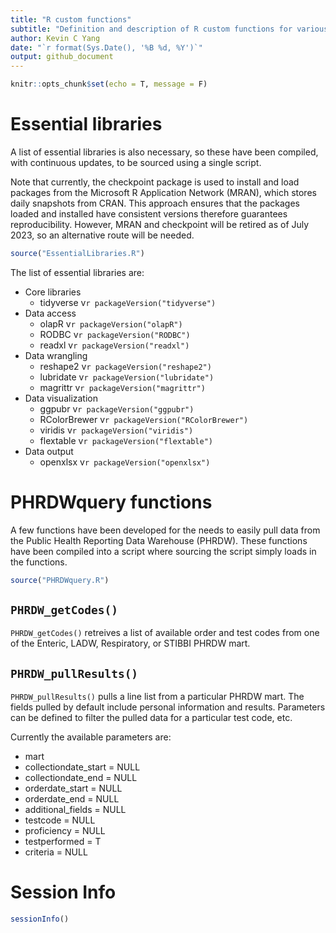 ```yaml
---
title: "R custom functions"
subtitle: "Definition and description of R custom functions for various scripts"
author: Kevin C Yang
date: "`r format(Sys.Date(), '%B %d, %Y')`"
output: github_document
---
```


```r
knitr::opts_chunk$set(echo = T, message = F)
```

# Essential libraries

A list of essential libraries is also necessary, so these have been compiled, with continuous updates, to be sourced using a single script.

Note that currently, the checkpoint package is used to install and load packages from the Microsoft R Application Network (MRAN), which stores daily snapshots from CRAN. This approach ensures that the packages loaded and installed have consistent versions therefore guarantees reproducibility. However, MRAN and checkpoint will be retired as of July 2023, so an alternative route will be needed.

```r
source("EssentialLibraries.R")
```

The list of essential libraries are:  

* Core libraries
  + tidyverse v`r packageVersion("tidyverse")`

* Data access
  + olapR v`r packageVersion("olapR")`
  + RODBC v`r packageVersion("RODBC")`
  + readxl v`r packageVersion("readxl")`

* Data wrangling
  + reshape2 v`r packageVersion("reshape2")`
  + lubridate v`r packageVersion("lubridate")`
  + magrittr v`r packageVersion("magrittr")`

* Data visualization
  + ggpubr v`r packageVersion("ggpubr")`
  + RColorBrewer v`r packageVersion("RColorBrewer")`
  + viridis v`r packageVersion("viridis")`
  + flextable v`r packageVersion("flextable")`

* Data output
  + openxlsx v`r packageVersion("openxlsx")`

# PHRDWquery functions

A few functions have been developed for the needs to easily pull data from the Public Health Reporting Data Warehouse (PHRDW). These functions have been compiled into a script where sourcing the script simply loads in the functions.

```r
source("PHRDWquery.R")
```

## `PHRDW_getCodes()`

`PHRDW_getCodes()` retreives a list of available order and test codes from one of the Enteric, LADW, Respiratory, or STIBBI PHRDW mart.

## `PHRDW_pullResults()`

`PHRDW_pullResults()` pulls a line list from a particular PHRDW mart. The fields pulled by default include personal information and results. Parameters can be defined to filter the pulled data for a particular test code, etc.

Currently the available parameters are:

* mart
* collectiondate_start = NULL
* collectiondate_end = NULL
* orderdate_start = NULL
* orderdate_end = NULL
* additional_fields = NULL
* testcode = NULL
* proficiency = NULL
* testperformed = T
* criteria = NULL


# Session Info
```r
sessionInfo()
```

